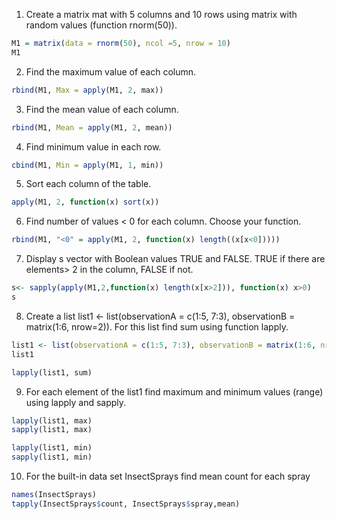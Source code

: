 1. Create a matrix mat with 5 columns and 10 rows using matrix with random 
values (function rnorm(50)).
```r
M1 = matrix(data = rnorm(50), ncol =5, nrow = 10)
M1
```

2. Find the maximum value of each column.
```r
rbind(M1, Max = apply(M1, 2, max))

```

3. Find the mean value of each column.
```r
rbind(M1, Mean = apply(M1, 2, mean))

```

4. Find minimum value in each row. 
```r
cbind(M1, Min = apply(M1, 1, min))
```

5. Sort each column of the table. 
```r
apply(M1, 2, function(x) sort(x))
```

6. Find number of values < 0 for each column. Choose your function.
```r
rbind(M1, "<0" = apply(M1, 2, function(x) length((x[x<0]))))
```

7. Display s vector with Boolean values TRUE and FALSE. TRUE if there are 
elements> 2 in the column, FALSE if not.
```r
s<- sapply(apply(M1,2,function(x) length(x[x>2])), function(x) x>0)
s

```

8. Create a list list1 <- list(observationA = c(1:5, 7:3), observationB = matrix(1:6, nrow=2)). For this list find sum using function lapply.
```r
list1 <- list(observationA = c(1:5, 7:3), observationB = matrix(1:6, nrow=2))
list1

lapply(list1, sum)

```

9. For each element of the list1 find maximum and minimum values (range) 
using lapply and sapply.
```r
lapply(list1, max)
sapply(list1, max)

lapply(list1, min)
sapply(list1, min)

```

10. For the built-in data set InsectSprays find mean count for each spray
```r
names(InsectSprays)
tapply(InsectSprays$count, InsectSprays$spray,mean)
```


